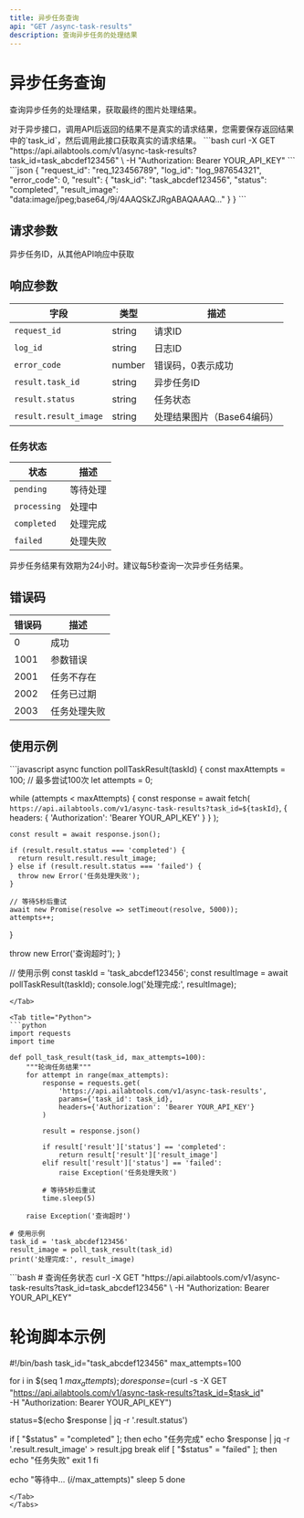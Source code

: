 ```yaml
---
title: 异步任务查询
api: "GET /async-task-results"
description: 查询异步任务的处理结果
---
```


# 异步任务查询

查询异步任务的处理结果，获取最终的图片处理结果。

<Tip>
对于异步接口，调用API后返回的结果不是真实的请求结果，您需要保存返回结果中的`task_id`，然后调用此接口获取真实的请求结果。
</Tip>

<RequestExample>
```bash
curl -X GET "https://api.ailabtools.com/v1/async-task-results?task_id=task_abcdef123456" \
  -H "Authorization: Bearer YOUR_API_KEY"
```
</RequestExample>

<ResponseExample>
```json
{
  "request_id": "req_123456789",
  "log_id": "log_987654321",
  "error_code": 0,
  "result": {
    "task_id": "task_abcdef123456",
    "status": "completed",
    "result_image": "data:image/jpeg;base64,/9j/4AAQSkZJRgABAQAAAQ..."
  }
}
```
</ResponseExample>

## 请求参数

<Field name="task_id" type="string" required>
异步任务ID，从其他API响应中获取
</Field>

## 响应参数

| 字段 | 类型 | 描述 |
|------|------|------|
| `request_id` | string | 请求ID |
| `log_id` | string | 日志ID |
| `error_code` | number | 错误码，0表示成功 |
| `result.task_id` | string | 异步任务ID |
| `result.status` | string | 任务状态 |
| `result.result_image` | string | 处理结果图片（Base64编码） |

### 任务状态

| 状态 | 描述 |
|------|------|
| `pending` | 等待处理 |
| `processing` | 处理中 |
| `completed` | 处理完成 |
| `failed` | 处理失败 |

<Warning>
异步任务结果有效期为24小时。建议每5秒查询一次异步任务结果。
</Warning>

## 错误码

| 错误码 | 描述 |
|--------|------|
| 0 | 成功 |
| 1001 | 参数错误 |
| 2001 | 任务不存在 |
| 2002 | 任务已过期 |
| 2003 | 任务处理失败 |

## 使用示例

<Tabs>
<Tab title="JavaScript">
```javascript
async function pollTaskResult(taskId) {
  const maxAttempts = 100; // 最多尝试100次
  let attempts = 0;
  
  while (attempts < maxAttempts) {
    const response = await fetch(
      `https://api.ailabtools.com/v1/async-task-results?task_id=${taskId}`,
      {
        headers: {
          'Authorization': 'Bearer YOUR_API_KEY'
        }
      }
    );
    
    const result = await response.json();
    
    if (result.result.status === 'completed') {
      return result.result.result_image;
    } else if (result.result.status === 'failed') {
      throw new Error('任务处理失败');
    }
    
    // 等待5秒后重试
    await new Promise(resolve => setTimeout(resolve, 5000));
    attempts++;
  }
  
  throw new Error('查询超时');
}

// 使用示例
const taskId = 'task_abcdef123456';
const resultImage = await pollTaskResult(taskId);
console.log('处理完成:', resultImage);
```
</Tab>

<Tab title="Python">
```python
import requests
import time

def poll_task_result(task_id, max_attempts=100):
    """轮询任务结果"""
    for attempt in range(max_attempts):
        response = requests.get(
            'https://api.ailabtools.com/v1/async-task-results',
            params={'task_id': task_id},
            headers={'Authorization': 'Bearer YOUR_API_KEY'}
        )
        
        result = response.json()
        
        if result['result']['status'] == 'completed':
            return result['result']['result_image']
        elif result['result']['status'] == 'failed':
            raise Exception('任务处理失败')
        
        # 等待5秒后重试
        time.sleep(5)
    
    raise Exception('查询超时')

# 使用示例
task_id = 'task_abcdef123456'
result_image = poll_task_result(task_id)
print('处理完成:', result_image)
```
</Tab>

<Tab title="cURL">
```bash
# 查询任务状态
curl -X GET "https://api.ailabtools.com/v1/async-task-results?task_id=task_abcdef123456" \
  -H "Authorization: Bearer YOUR_API_KEY"

# 轮询脚本示例
#!/bin/bash
task_id="task_abcdef123456"
max_attempts=100

for i in $(seq 1 $max_attempts); do
  response=$(curl -s -X GET \
    "https://api.ailabtools.com/v1/async-task-results?task_id=$task_id" \
    -H "Authorization: Bearer YOUR_API_KEY")
  
  status=$(echo $response | jq -r '.result.status')
  
  if [ "$status" = "completed" ]; then
    echo "任务完成"
    echo $response | jq -r '.result.result_image' > result.jpg
    break
  elif [ "$status" = "failed" ]; then
    echo "任务失败"
    exit 1
  fi
  
  echo "等待中... ($i/$max_attempts)"
  sleep 5
done
```
</Tab>
</Tabs>
